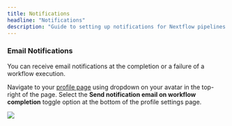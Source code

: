 ```yaml
---
title: Notifications
headline: "Notifications"
description: "Guide to setting up notifications for Nextflow pipelines using Tower."
---
```


### Email Notifications

You can receive email notifications at the completion or a failure of a workflow execution.

Navigate to your [profile page](https://tower.nf/profile) using dropdown on your avatar in the top-right of the page. Select the **Send notification email on workflow completion** toggle option at the bottom of the profile settings page.

![](./_images/launch_notifications.png)
